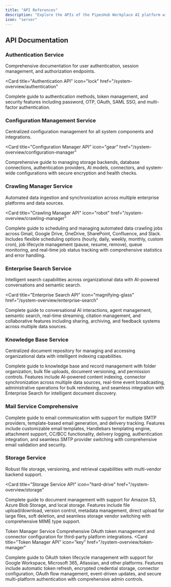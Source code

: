 ```yaml
---
title: "API References"
description: "Explore the APIs of the PipesHub Workplace AI platform with detailed documentation for each service."
icon: "server"
---
```


## API Documentation

### Authentication Service
Comprehensive documentation for user authentication, session management, and authorization endpoints.

<Card
  title="Authentication API"
  icon="lock"
  href="/system-overview/authentication"
>
  Complete guide to authentication methods, token management, and security features including password, OTP, OAuth, SAML SSO, and multi-factor authentication.
</Card>

### Configuration Management Service
Centralized configuration management for all system components and integrations.

<Card
  title="Configuration Manager API"
  icon="gear"
  href="/system-overview/configuration-manager"
>
  Comprehensive guide to managing storage backends, database connections, authentication providers, AI models, connectors, and system-wide configurations with secure encryption and health checks.
</Card>

### Crawling Manager Service
Automated data ingestion and synchronization across multiple enterprise platforms and data sources.

<Card
title="Crawling Manager API"
icon="robot"
href="/system-overview/crawling-manager"
>
Complete guide to scheduling and managing automated data crawling jobs across Gmail, Google Drive, OneDrive, SharePoint, Confluence, and Slack. Includes flexible scheduling options (hourly, daily, weekly, monthly, custom cron), job lifecycle management (pause, resume, remove), queue monitoring, and real-time job status tracking with comprehensive statistics and error handling.
</Card>

### Enterprise Search Service
Intelligent search capabilities across organizational data with AI-powered conversations and semantic search.

<Card
  title="Enterprise Search API"
  icon="magnifying-glass"
  href="/system-overview/enterprise-search"
>
  Complete guide to conversational AI interactions, agent management, semantic search, real-time streaming, citation management, and collaborative features including sharing, archiving, and feedback systems across multiple data sources.
</Card>

### Knowledge Base Service
Centralized document repository for managing and accessing organizational data with intelligent indexing capabilities.

<Card title="Knowledge Base API" icon="database" href="/system-overview/knowledge-base" >
Complete guide to knowledge base and record management with folder organization, bulk file uploads, document versioning, and permission controls. Features include AI-powered content indexing, connector synchronization across multiple data sources, real-time event broadcasting, administrative operations for bulk reindexing, and seamless integration with Enterprise Search for intelligent document discovery.
</Card>

### Mail Service Comprehensive
<Card title="Mail Service API" icon="envelope" href="/system-overview/mail-service" >
Complete guide to email communication with support for multiple SMTP providers, template-based email generation, and delivery tracking. Features include customizable email templates, Handlebars templating engine, attachment support, CC/BCC functionality, delivery logging, authentication integration, and seamless SMTP provider switching with comprehensive email validation and security.
</Card>

### Storage Service
Robust file storage, versioning, and retrieval capabilities with multi-vendor backend support.

<Card
  title="Storage Service API"
  icon="hard-drive"
  href="/system-overview/storage"
>
  Complete guide to document management with support for Amazon S3, Azure Blob Storage, and local storage. Features include file upload/download, version control, metadata management, direct upload for large files, soft deletion, and seamless storage vendor switching with comprehensive MIME type support.
</Card>

Token Manager Service
Comprehensive OAuth token management and connector configuration for third-party platform integrations.
<Card
title="Token Manager API"
icon="key"
href="/system-overview/token-manager"
>

Complete guide to OAuth token lifecycle management with support for Google Workspace, Microsoft 365, Atlassian, and other platforms. Features include automatic token refresh, encrypted credential storage, connector configuration, OAuth flow management, event-driven updates, and secure multi-platform authentication with comprehensive admin controls.
</Card>